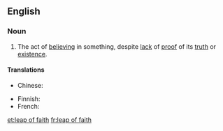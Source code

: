 ==English==
{{wikipedia}}

===Noun===
{{en-noun|head=[[leap]] [[of]] [[faith]]|leaps of faith}}

# {{context|philosophy|religion|lang=en}} The act of [[believe|believing]] in something, despite [[lack]] of [[proof]] of its [[truth]] or [[existence]].

====Translations====
{{trans-top|act of believing in something despite proof}}
* Chinese:
*: {{trreq|cmn}}
{{trans-mid}}
* Finnish: {{t-|fi|uskon hyppy}}
* French: {{t-|fr|acte de foi|m}}
{{trans-bottom}}

[[et:leap of faith]]
[[fr:leap of faith]]